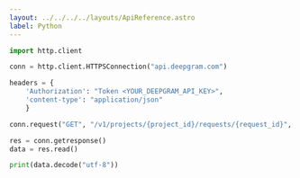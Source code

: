 ---
layout: ../../../../layouts/ApiReference.astro
label: Python
---

```py
import http.client

conn = http.client.HTTPSConnection("api.deepgram.com")

headers = {
    'Authorization': "Token <YOUR_DEEPGRAM_API_KEY>",
    'content-type': "application/json"
    }

conn.request("GET", "/v1/projects/{project_id}/requests/{request_id}", headers=headers)

res = conn.getresponse()
data = res.read()

print(data.decode("utf-8"))
```
